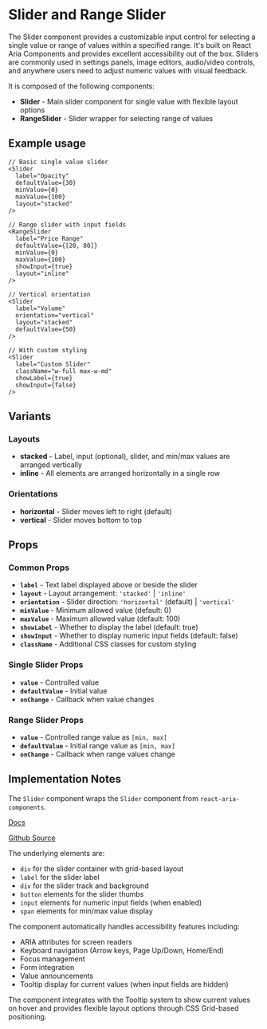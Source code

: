 

<Meta of={SliderStories} />

# Slider and Range Slider
The Slider component provides a customizable input control for selecting a single value or range of values within a specified range. It's built on React Aria Components and provides excellent accessibility out of the box. Sliders are commonly used in settings panels, image editors, audio/video controls, and anywhere users need to adjust numeric values with visual feedback.

It is composed of the following components:

- **Slider** - Main slider component for single value with flexible layout options
- **RangeSlider** - Slider wrapper for selecting range of values

## Example usage
```tsx
// Basic single value slider
<Slider
  label="Opacity"
  defaultValue={30}
  minValue={0}
  maxValue={100}
  layout="stacked"
/>

// Range slider with input fields
<RangeSlider
  label="Price Range"
  defaultValue={[20, 80]}
  minValue={0}
  maxValue={100}
  showInput={true}
  layout="inline"
/>

// Vertical orientation
<Slider
  label="Volume"
  orientation="vertical"
  layout="stacked"
  defaultValue={50}
/>

// With custom styling
<Slider
  label="Custom Slider"
  className="w-full max-w-md"
  showLabel={true}
  showInput={false}
/>
```

## Variants

### Layouts
* **stacked** - Label, input (optional), slider, and min/max values are arranged vertically
* **inline** - All elements are arranged horizontally in a single row

### Orientations
* **horizontal** - Slider moves left to right (default)
* **vertical** - Slider moves bottom to top

<Canvas of={SliderStories.Default} />

## Props

### Common Props
* **`label`** - Text label displayed above or beside the slider
* **`layout`** - Layout arrangement: `'stacked'` | `'inline'`
* **`orientation`** - Slider direction: `'horizontal'` (default) | `'vertical'`
* **`minValue`** - Minimum allowed value (default: 0)
* **`maxValue`** - Maximum allowed value (default: 100)
* **`showLabel`** - Whether to display the label (default: true)
* **`showInput`** - Whether to display numeric input fields (default: false)
* **`className`** - Additional CSS classes for custom styling

### Single Slider Props
* **`value`** - Controlled value
* **`defaultValue`** - Initial value
* **`onChange`** - Callback when value changes

### Range Slider Props
* **`value`** - Controlled range value as `[min, max]`
* **`defaultValue`** - Initial range value as `[min, max]`
* **`onChange`** - Callback when range values change

## Implementation Notes
The `Slider` component wraps the `Slider` component from `react-aria-components`.

[Docs](https://react-spectrum.adobe.com/react-aria/Slider.html)

[Github Source](https://github.com/gohypergiant/standard-toolkit/tree/main/design-toolkit/components/src/components/slider)

The underlying elements are:
- `div` for the slider container with grid-based layout
- `label` for the slider label
- `div` for the slider track and background
- `button` elements for the slider thumbs
- `input` elements for numeric input fields (when enabled)
- `span` elements for min/max value display

The component automatically handles accessibility features including:
- ARIA attributes for screen readers
- Keyboard navigation (Arrow keys, Page Up/Down, Home/End)
- Focus management
- Form integration
- Value announcements
- Tooltip display for current values (when input fields are hidden)

The component integrates with the Tooltip system to show current values on hover and provides flexible layout options through CSS Grid-based positioning.
